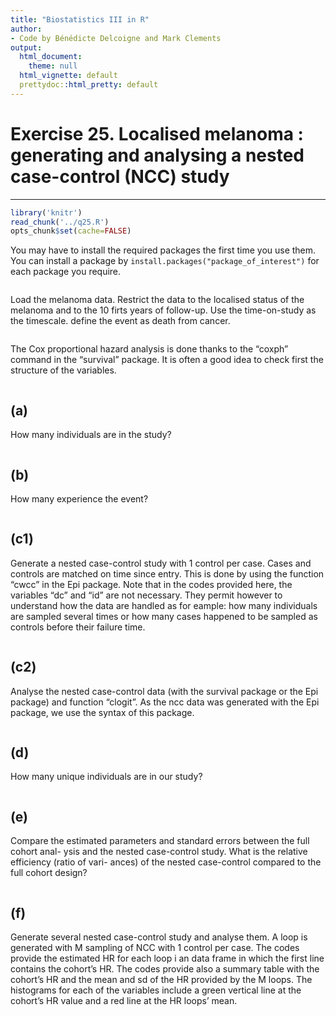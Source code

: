 ```yaml
---
title: "Biostatistics III in R"
author:
- Code by Bénédicte Delcoigne and Mark Clements
output:
  html_document:
    theme: null
  html_vignette: default
  prettydoc::html_pretty: default
---
```


# Exercise 25. Localised melanoma : generating and analysing a nested case-control (NCC) study #

-----------

```r
library('knitr')
read_chunk('../q25.R')
opts_chunk$set(cache=FALSE)
```

You may have to install the required packages the first time you use them. You can install a package by `install.packages("package_of_interest")` for each package you require.

```r
```
Load the melanoma data. Restrict the data to the localised status of the melanoma and to the 10 firts years of follow-up. Use the time-on-study as the timescale. define the event as death from cancer.

```r
```

The Cox proportional hazard analysis is done thanks to the "coxph" command in the "survival" package. It is often a good idea to check first the structure of the variables.

```r
```

## (a) ## 
How many individuals are in the study?

```r
```

## (b) ## 
How many experience the event?

```r
```

## (c1) ## 
Generate  a nested case-control study with 1 control per case. Cases and controls are matched on time since entry. This is done by using the function "cwcc" in the Epi package. Note that in the codes provided here, the variables "dc" and "id" are not necessary. They permit however to understand how the data are handled as for eample: how many individuals are sampled several times or how many cases happened to be sampled as controls before their failure time.

```r
```

## (c2) ## 
Analyse the nested case-control data (with the survival package or the Epi package) and function "clogit". As the ncc data was generated with the Epi package, we use the syntax of this package.

```r
```

## (d) ## 
How many unique individuals are in our study?

```r
```

## (e) ## 
Compare the estimated parameters and standard errors between the full cohort anal-
ysis and the nested case-control study. What is the relative efficiency (ratio of vari-
ances) of the nested case-control compared to the full cohort design?

```r
```

## (f) ## 
Generate several nested case-control study and analyse them. A loop is generated with M sampling of NCC with 1 control per case. The codes provide the estimated HR for each loop i an data frame in which the first line contains the cohort's HR. The codes provide also a summary table with the cohort's HR and the mean and sd of the HR provided by the M loops. The histograms for each of the variables include a green vertical line at the cohort's HR value and a red line at the HR loops' mean.

```r
```

```r
```
